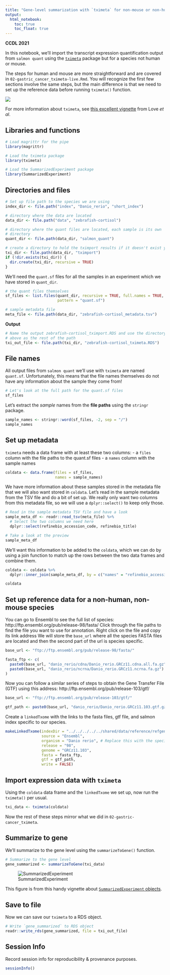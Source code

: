 ```yaml
---
title: "Gene-level summarization with `tximeta` for non-mouse or non-human"
output:   
  html_notebook: 
    toc: true
    toc_float: true
---
```


**CCDL 2021**

In this notebook, we'll import the transcript expression quantification output from `salmon quant` using the [`tximeta`](https://bioconductor.org/packages/release/bioc/html/tximeta.html) package but for a species not human or mouse. 

The steps for human and mouse are more straightforward and are covered in `02-gastric_cancer_tximeta-live.Rmd`. 
You will recognize the first few sections involve the same steps, but the main difference is that we need to set up the reference data before running `tximeta()` function. 

![](diagrams/rna-seq_5.png)

For more information about `tximeta`, see [this excellent vignette](https://www.bioconductor.org/packages/devel/bioc/vignettes/tximeta/inst/doc/tximeta.html) from Love _et al_.

## Libraries and functions

```r
# Load magrittr for the pipe
library(magrittr)

# Load the tximeta package
library(tximeta)

# Load the SummarizedExperiment package
library(SummarizedExperiment)
```

## Directories and files

```r
# Set up file path to the species we are using
index_dir <- file.path("index", "Danio_rerio", "short_index")

# directory where the data are located
data_dir <- file.path("data", "zebrafish-cortisol")

# directory where the quant files are located, each sample is its own
# directory
quant_dir <- file.path(data_dir, "salmon_quant")

# create a directory to hold the tximport results if it doesn't exist yet
txi_dir <- file.path(data_dir, "tximport")
if (!dir.exists(txi_dir)) {
  dir.create(txi_dir, recursive = TRUE)
}
```

We'll need the `quant.sf` files for all the samples in an experiment which we have stored in `quant_dir`. 

```r
# the quant files themselves
sf_files <- list.files(quant_dir, recursive = TRUE, full.names = TRUE,
                       pattern = "quant.sf")
```

```r
# sample metadata file
meta_file <- file.path(data_dir, "zebrafish-cortisol_metadata.tsv")
```

**Output**

```r
# Name the output zebrafish-cortisol_tximport.RDS and use the directory created 
# above as the rest of the path
txi_out_file <- file.path(txi_dir, "zebrafish-cortisol_tximeta.RDS")
```

## File names

All output files from `salmon quant` we'll use with `tximeta` are named `quant.sf`.
Unfortunately, this means that the file names themselves do not have any information about the sample they come from!

```r
# Let's look at the full path for the quant.sf files
sf_files
```

Let's extract the _sample_ names from the **file paths** using the `stringr` package.

```r
sample_names <- stringr::word(sf_files, -2, sep = "/")
sample_names
```

## Set up metadata

`tximeta` needs a data frame with at least these two columns: 
- a `files` column  with the file paths to the quant.sf files
- a `names` column with the sample names

```r
coldata <- data.frame(files = sf_files, 
                      names = sample_names)
```

We have more information about these samples stored in the metadata file that we will also want stored in `coldata`. 
Let's read in the sample metadata from the TSV file and do a bit of set up. 
We really only want two columns from this metadata file, so we will use a `dplyr::select()` to keep only those. 

```r
# Read in the sample metadata TSV file and have a look
sample_meta_df <- readr::read_tsv(meta_file) %>% 
  # Select the two columns we need here
  dplyr::select(refinebio_accession_code, refinebio_title)

# Take a look at the preview
sample_meta_df
```

We'll want this information to be added to the `coldata`, which we can do by using a join function to match up the rows between the two data frames and combine them. 

```r
coldata <- coldata %>%
  dplyr::inner_join(sample_meta_df, by = c("names" = "refinebio_accession_code"))

coldata
```

## Set up reference data for a non-human, non-mouse species 

You can go to Ensembl to see the full list of species: http://ftp.ensembl.org/pub/release-98/fasta/
Click through the file paths to find the file you want to use for annotation. 
Right click on the file and copy its link address
We will store the `base_url` where all the species FASTA files are located and then the second part of the url is species specific. 

```r
base_url <- "ftp://ftp.ensembl.org/pub/release-98/fasta/"

fasta_ftp <- c(
  paste0(base_url, "danio_rerio/cdna/Danio_rerio.GRCz11.cdna.all.fa.gz"),
  paste0(base_url, "danio_rerio/ncrna/Danio_rerio.GRCz11.ncrna.fa.gz")
)
```

Now you can follow a similar series of steps to obtain the Gene Transfer File (GTF) using this address: 
http://ftp.ensembl.org/pub/release-103/gtf/

```r
base_url <- "ftp://ftp.ensembl.org/pub/release-103/gtf/"

gtf_path <- paste0(base_url, "danio_rerio/Danio_rerio.GRCz11.103.gtf.gz")
```

Create a `linkedTxome` with the links to the fasta files, gtf file, and salmon index specific to our species. 

```r
makeLinkedTxome(indexDir = "../../../../../shared/data/reference/refgenie/z11_cdna/salmon_index/short",
                source = "Ensembl",
                organism = "Danio rerio", # Replace this with the species name
                release = "98",
                genome = "GRCz11.103",
                fasta = fasta_ftp,
                gtf = gtf_path,
                write = FALSE)
```

## Import expression data with `tximeta`

Using the `coldata` data frame and the `linkedTxome` we set up, now run the `tximeta()` per usual.

```r
txi_data <- tximeta(coldata)
```

Now the rest of these steps mirror what we did in `02-gastric-cancer_tximeta`. 

## Summarize to gene

We'll summarize to the gene level using the `summarizeToGene()` function.

```r
# Summarize to the gene level
gene_summarized <- summarizeToGene(txi_data) 
```

![SummarizedExperiment](diagrams/SummarizeExperiment-structure.png)

This figure is from this handy vignette about [`SummarizedExperiment` objects](https://www.bioconductor.org/packages/devel/bioc/vignettes/SummarizedExperiment/inst/doc/SummarizedExperiment.html).

## Save to file

Now we can save our `tximeta` to a RDS object. 

```r
# Write `gene_summarized` to RDS object
readr::write_rds(gene_summarized, file = txi_out_file)
```

## Session Info

Record session info for reproducibility & provenance purposes.

```r
sessionInfo()
```
